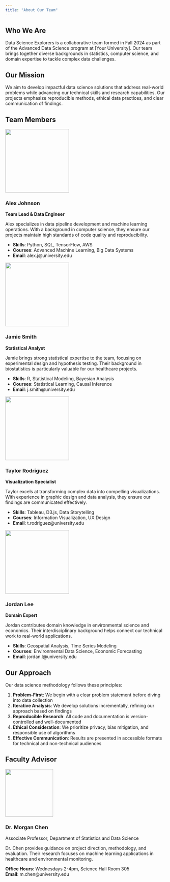 ```yaml
---
title: "About Our Team"
---
```


## Who We Are

Data Science Explorers is a collaborative team formed in Fall 2024 as part of the Advanced Data Science program at [Your University]. Our team brings together diverse backgrounds in statistics, computer science, and domain expertise to tackle complex data challenges.

## Our Mission

We aim to develop impactful data science solutions that address real-world problems while advancing our technical skills and research capabilities. Our projects emphasize reproducible methods, ethical data practices, and clear communication of findings.

## Team Members

::: {.grid}

::: {.g-col-12 .g-col-md-6}
![](images/team-member1.jpg){.rounded-circle width="200px"}  

### Alex Johnson
**Team Lead & Data Engineer**  

Alex specializes in data pipeline development and machine learning operations. With a background in computer science, they ensure our projects maintain high standards of code quality and reproducibility.

- **Skills**: Python, SQL, TensorFlow, AWS
- **Courses**: Advanced Machine Learning, Big Data Systems
- **Email**: alex.j@university.edu
:::

::: {.g-col-12 .g-col-md-6}
![](images/team-member2.jpg){.rounded-circle width="200px"}  

### Jamie Smith
**Statistical Analyst**  

Jamie brings strong statistical expertise to the team, focusing on experimental design and hypothesis testing. Their background in biostatistics is particularly valuable for our healthcare projects.

- **Skills**: R, Statistical Modeling, Bayesian Analysis
- **Courses**: Statistical Learning, Causal Inference
- **Email**: j.smith@university.edu
:::

::: {.g-col-12 .g-col-md-6}
![](images/team-member3.jpg){.rounded-circle width="200px"}  

### Taylor Rodriguez
**Visualization Specialist**  

Taylor excels at transforming complex data into compelling visualizations. With experience in graphic design and data analysis, they ensure our findings are communicated effectively.

- **Skills**: Tableau, D3.js, Data Storytelling
- **Courses**: Information Visualization, UX Design
- **Email**: t.rodriguez@university.edu
:::

::: {.g-col-12 .g-col-md-6}
![](images/team-member4.jpg){.rounded-circle width="200px"}  

### Jordan Lee
**Domain Expert**  

Jordan contributes domain knowledge in environmental science and economics. Their interdisciplinary background helps connect our technical work to real-world applications.

- **Skills**: Geospatial Analysis, Time Series Modeling
- **Courses**: Environmental Data Science, Economic Forecasting
- **Email**: jordan.l@university.edu
:::

:::

## Our Approach

Our data science methodology follows these principles:

1. **Problem-First**: We begin with a clear problem statement before diving into data collection
2. **Iterative Analysis**: We develop solutions incrementally, refining our approach based on findings
3. **Reproducible Research**: All code and documentation is version-controlled and well-documented
4. **Ethical Consideration**: We prioritize privacy, bias mitigation, and responsible use of algorithms
5. **Effective Communication**: Results are presented in accessible formats for technical and non-technical audiences

## Faculty Advisor

::: {.grid}

::: {.g-col-12 .g-col-md-4}
![](images/faculty-advisor.jpg){.rounded-circle width="150px"}
:::

::: {.g-col-12 .g-col-md-8}
### Dr. Morgan Chen
Associate Professor, Department of Statistics and Data Science

Dr. Chen provides guidance on project direction, methodology, and evaluation. Their research focuses on machine learning applications in healthcare and environmental monitoring.

**Office Hours**: Wednesdays 2-4pm, Science Hall Room 305  
**Email**: m.chen@university.edu
:::

:::